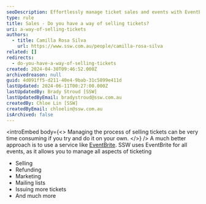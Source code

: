 ```yaml
---
seoDescription: Effortlessly manage ticket sales and events with EventBrite, a comprehensive platform for selling, refunding, marketing, and more
type: rule
title: Sales - Do you have a way of selling tickets?
uri: a-way-of-selling-tickets
authors:
  - title: Camilla Rosa Silva
    url: https://www.ssw.com.au/people/camilla-rosa-silva
related: []
redirects:
  - do-you-have-a-way-of-selling-tickets
created: 2024-04-30T09:46:52.000Z
archivedreason: null
guid: 4d091ff5-d211-40e4-9bab-31c5899e411d
lastUpdated: 2024-06-11T00:27:00.000Z
lastUpdatedBy: Brady Stroud [SSW]
lastUpdatedByEmail: bradystroud@ssw.com.au
createdBy: Chloe Lin [SSW]
createdByEmail: chloelin@ssw.com.au
isArchived: false
---
```


<introEmbed
  body={<>
Managing the process of selling tickets can be very time consuming if you try and do it on your own.
  </>}
/>
A much better approach is to use a service like [EventBrite](http://www.eventbrite.com/). SSW uses EventBrite for all events, as it allows you to manage all aspects of ticketing

* Selling
* Refunding
* Marketing
* Mailing lists
* Issuing more tickets
* And much more
